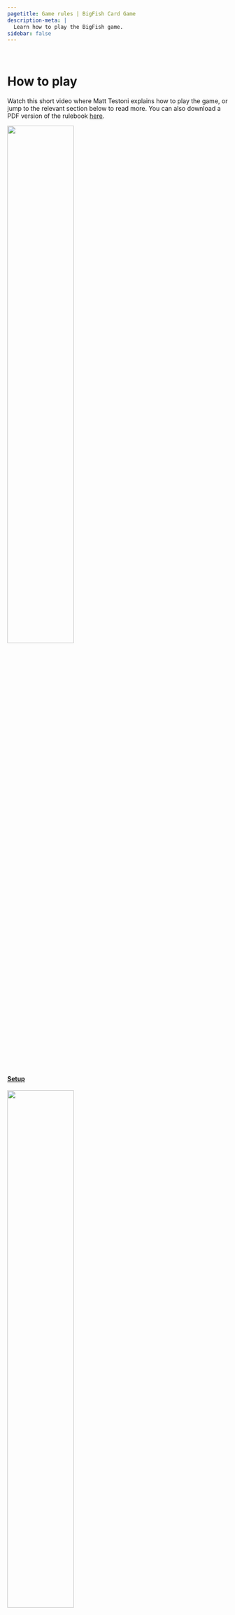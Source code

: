 ```yaml
---
pagetitle: Game rules | BigFish Card Game
description-meta: |
  Learn how to play the BigFish game.
sidebar: false
---
```


::: {.column-screen .hero-img .hero-strip-page .img-container}
   
:::

# How to play {.column-screen}

<!-- start padded grid -->
:::::::::::: {.grid .column-screen .mx-1 .mx-sm-2 .mx-md-3 .mx-xl-4 .justify-contents-evenly .align-items-center .text-center .my-4}
::::::::: {.g-col-12 .mx-1 .mx-lg-2 .mx-xl-4}
Watch this short video where Matt Testoni explains how to play the game, or jump to the relevant section below to read more. You can also download a PDF version of the rulebook [here](../resources/Rule Book Inside.pdf){target="_blank"}.
:::::::::

<!-- text column -->
::::::::: {.g-col-12 .g-col-lg-5 .g-col-xl-6 .g-col-xxl-6 .mx-1 .mx-lg-2 .mx-xl-4}
:::::: {.grid .justify-contents-evenly .align-items-center .text-center}
::: {.g-col-6 .g-col-md-3 .g-col-lg-6 .mx-3 .mx-sm-4 .mx-md-0 .mx-lg-0 .mx-xl-4 .mx-xxl-4}
[![](../resources/icons/users-rectangle-solid-orange.svg){width="55%"}](../pages/rules.qmd#sec-setup)

#### [Setup](../pages/rules.qmd#sec-setup) {.text-center}
:::

::: {.g-col-6 .g-col-md-3 .g-col-lg-6 .mx-3 .mx-sm-4 .mx-md-0 .mx-lg-0 .mx-xl-4 .mx-xxl-4}
[![](../resources/icons/fish-solid-orange.svg){width="55%"}](../pages/rules.qmd#sec-gameplay)

#### [Gameplay](../pages/rules.qmd#sec-gameplay) {.text-center}
:::

::: {.g-col-6 .g-col-md-3 .g-col-lg-6 .mx-3 .mx-sm-4 .mx-md-0 .mx-lg-0 .mx-xl-4 .mx-xxl-4}
[![](../resources/icons/arrow-rotate-right-solid-orange.svg){width="50%"}](../pages/rules.qmd#sec-round-end)

#### [Round end](../pages/rules.qmd#sec-round-end) {.text-center}
:::

::: {.g-col-6 .g-col-md-3 .g-col-lg-6 .mx-3 .mx-sm-4 .mx-md-0 .mx-lg-0 .mx-xl-4 .mx-xxl-4}
[![](../resources/icons/trophy-solid-orange.svg){width="50%"}](../pages/rules.qmd#sec-game-end)

#### [Game end](../pages/rules.qmd#sec-game-end) {.text-center}
:::
::::::
<!-- end text column -->
:::::::::

<!-- video column -->
:::::::: {.g-col-12 .g-col-lg-7 .g-col-xl-6 .g-col-xxl-6 .text-center .img-container .mx-1 .mx-lg-2 .mx-xl-4}
::: youtube-box
<iframe class="youtube" src="https://www.youtube.com/embed/7-v6ba8R8YM" title="YouTube video player" frameborder="0" allow="accelerometer; autoplay; clipboard-write; encrypted-media; gyroscope; picture-in-picture; web-share" allowfullscreen>
</iframe>
:::
::::::::
<!-- end padded grid -->
::::::::::::

## Setup {#sec-setup .column-screen}

::::::: {.grid .column-screen .mx-1 .mx-sm-2 .mx-md-3 .mx-xl-4 .justify-contents-evenly .align-items-center}
:::: {.order-1 .g-col-12 .g-col-lg-12 .g-col-xl-12 .mx-1 .mx-md-3 .mx-xl-4}
Shuffle all Fish Cards and Wild Cards together into the Draw Deck, deal each player 7 cards then place the Draw Deck in the middle of the play area. 
From the Draw Deck, draw cards equal to the number of players +2 and place them face-up in the middle of the play area. 
These are the Face-Up Cards.

Next take the Event Deck and set the “Fishing Season Closed” card to the side. 
Shuffle the remaining Event Cards. Take 4 Event Cards and put them to the side then shuffle the “Fishing Season Closed” card into the rest of the Event Deck. 
Next place the four removed Event Cards on top. 
Place the Event Deck in the centre of the play area. This setup means the game will end randomly at any time after the first 5 rounds.
::::

:::: {.order-2 .g-col-12 .g-col-lg-6 .g-col-xxl-4 .mx-1 .mx-md-3 .mx-xl-4}
![](../resources/images/gameplay-photos/GameOnSandSm-16x9.jpg)
::::

:::: {.order-3 .g-col-12 .g-col-lg-6 .g-col-xxl-8 .mx-1 .mx-md-3 .mx-xl-4}
Identify a large clear space in front of each player - this will be their Fishing Spot. 
At the start of the game each player places up to 3 fish from their hand into their Fishing Spot: 1 as a Big Fish, 1 as a Medium Fish and 1 as a Juvenile Fish. 
If the player does not have three fish in their hand, they must place the Big Fish first.

Each player then receives an Ice Box to store their caught fish, a Turn Order Card and a Scoring Card. The player to last catch a fish also receives the First Player Card. 
::::
:::::::

## Fish Size {.column-screen}

::::::::: {.grid .column-screen .mx-1 .mx-sm-2 .mx-md-3 .mx-xl-4 .justify-contents-evenly .align-items-center .my-2}
:::::: {.g-col-12 .mx-1 .mx-md-3 .mx-xl-4}
The orientation of the Fish Cards in your Fishing Spot and Ice Box is crucial. All Fish Cards start as Larval Fish, then grow to Juveniles, Medium sized and then Big Fish. You get different points for catching different sized fish. 
Remember, in each turn a fish can only Grow by 1 size increment. It takes a while to bring back Big Fish.
::::::

::: {.g-col-6 .g-col-md-3 .mx-1 .mx-md-3 .my-2 .text-center .img-container}
![](../resources/images/cards/fish-cards/yellowtail-kingfish-larval.jpg){.image-card-sideways}
:::

::: {.g-col-6 .g-col-md-3 .mx-1 .mx-md-3 .text-center .my-2 .img-container}
![](../resources/images/cards/fish-cards/yellowtail-kingfish-juvenile.jpg){.image-card}
:::

::: {.g-col-6 .g-col-md-3 .mx-1 .mx-md-3 .text-center .my-2 .img-container}
![](../resources/images/cards/fish-cards/yellowtail-kingfish-medium.jpg){.image-card-sideways}
:::

::: {.g-col-6 .g-col-md-3 .mx-1 .mx-md-3 .text-center .my-2 .img-container}
![](../resources/images/cards/fish-cards/yellowtail-kingfish.jpg){.image-card}
:::
:::::::::

## Gameplay {#sec-gameplay .column-screen}

::::::: {.grid .column-screen .mx-1 .mx-sm-2 .mx-md-3 .mx-xl-4 .justify-contents-evenly .align-items-center}
:::: {.order-1 .g-col-12 .g-col-sm-8 .g-col-md-8 .g-col-lg-8 .g-col-xl-9 .mx-1 .mx-md-3 .mx-xl-5}
Starting with the player who has the First Player Card, each player goes through the 5 steps below to make up their turn. 
Use the Turn Order Card to keep track of these steps. 

1. **DRAW** new cards equal to the number of Big Fish in your Fishing Spot. However, **no more than 5 cards** can be drawn. You can Draw these cards from the Face-up Cards, the Deck, or both. This means that you can Draw unknown cards from the deck or play it safe and take what you see (from the Face-up Cards). Check to see if you have any orange Draw Wild Cards in your Fishing Spot (not in your Hand) - these allow you to Draw extra cards. 

2. **SPAWN** new fish equal to the number of Big Fish you have in your Fishing Spot. This is done by placing cards from your Hand into your Fishing Spot in the Larval Fish orientation. Check to see if you have any purple Wild Cards in your Fishing Spot (not in your Hand) - these allow you to Spawn more fish. 
::::

:::: {.order-2 .g-col-12 .g-col-sm-4 .g-col-md-4 .g-col-lg-4 .g-col-xl-3 .mx-1 .mx-md-3 .mx-xl-5 .text-center .caption-p}
![](../resources/images/cards/turn-order.jpg){.image-card .lightbox}

Click on the image to zoom in!
::::

:::: {.order-4 .g-col-12 .mx-1 .mx-md-3 .mx-xl-5}
3. **GROW** 1 fish to the next size for every Big Fish present in your Fishing Spot, i.e. if you have 2 Big Fish you may Grow 2 fish to their next stage. Grow fish to their next stage by rotating them from Larval to Juvenile, from Juvenile to Medium, or from Medium to Big. Fish can only Grow by 1 size each turn (Larval to Juvenile, Medium to Big, etc), i.e. Larval and Juvenile Fish cannot become Big Fish in one round even if you have 3 Big Fish and can have 3 “growth steps”. Check to see if you have any green Wild Cards in your Fishing Spot (not in your Hand) – these allow you to Grow more fish.

4. If you like, **CATCH** **ONE** 1 fish from your Fishing Spot. Catching is optional. You Catch fish by moving the fish from your Fishing Spot into your Ice Box whilst making sure the orientation (size) doesn’t change. Caught Big Fish no longer count as Big Fish in your Fishing Spot. Remember you can only Catch 1 fish per turn, unless you have yellow Wild Cards in your Fishing Spot (not in your Hand), such as fishing rod, SCUBA equipment or delicious bait. Remember, it is important to keep catching fish, because once the game ends the player who has the largest number of points from the caught fish will win. Catching Big Fish will give you more points, however, it will reduce the number of cards you can Draw, the number of fish you can Spawn or the number of Grow steps you can perform. 

5. If you like, **PLAY** 1 Wild Card from your Hand into your Fishing Spot. Wild Cards come in multiple colours that do different things. Coloured Wild Cards are played (placed) into your Fishing Spot to give you extra abilities or improve your Fishing Spot (these abilities activate on the player’s next turn during each corresponding turn step). They are permanent and apply each round. Black Wild Cards give one-off effects and must be discarded once they are played (with the exception of the Blue Groper). 
::::
:::::::

## Round end {#sec-round-end .column-screen}

:::::: {.grid .column-screen .mx-1 .mx-sm-2 .mx-md-3 .mx-xl-4 .justify-contents-evenly .align-items-center}
::: {.order-1 .g-col-12 .g-col-md-4 .g-col-lg-4 .g-col-xl-3 .mx-1 .mx-md-3 .mx-xl-5 .text-center .caption-p}
![](../resources/images/cards/round-end-cards/localised-species-extinction.jpg){.image-card .lightbox}

Click on the image to zoom in!
:::

::: {.order-2 .g-col-12 .g-col-md-8 .g-col-lg-8 .g-col-xl-9 .mx-2 .mx-md-3 .mx-xl-5}
Once each player has had their turn, follow the round end steps to complete the round. 

1. **Reveal** the top Event Card and follow its directions. If this occurs at the end of round 5 or later, the Event Card might also be the game end card. 

2. **Discard** cards so no player has more than 7 cards in their Hand. This is rarely needed, but helps maintain the balance of the game. 

3. **Reset** the Face-Up Cards in the centre by moving them to the discard pile and setting up new Face-Up Cards from the Deck (Face-Up Cards equal the number of players + 2). 

4. **Rotate** the first player by passing the First Player Card clockwise. This ensures that the players get the choice of new Face-Up Cards equally.
:::
::::::

## Game end {#sec-game-end .column-screen}

:::::: {.grid .column-screen .mx-1 .mx-sm-2 .mx-md-3 .mx-xl-4 .justify-contents-evenly .align-items-center}
::: {.order-2 .g-col-12 .g-col-md-4 .g-col-lg-4 .g-col-xl-3 .mx-1 .mx-md-3 .mx-xl-5 .text-center .caption-p}
![](../resources/images/cards/round-end-cards/end-game.jpg){.image-card .lightbox}

Click on the image to zoom in!
:::

::: {.order-1 .g-col-12 .g-col-md-8 .g-col-lg-8 .g-col-xl-9 .mx-2 .mx-md-3 .mx-xl-5}
The game ends randomly once the “Fishing Season Closed Card” is revealed. This can happen randomly any time after the end of round 5. Now count your points. 

1. First count the points displayed next to the size of each fish in your Ice Box. Make sure you keep the orientation of each fish in your Ice Box correct. 

2. Then count the points in your Fishing Spot; each Larval, Juvenile and Medium fish remaining in your Fishing Spot is worth 1 point and each Big Fish in your Fishing Spot is worth 2 points. 

3. Add your points together to get your total score. 
:::

::: {.order-3 .g-col-12 .mx-1 .mx-md-3 .mx-xl-4 .text-center .h3 style="color: var(--bs-accent); margin-top: 0px; margin-bottom: 2em;"}
**The player with the most points wins Big Fish and is crowned the #1 Fisher!**
:::
::::::

## Hard mode {#sec-hard-mode .column-screen}

:::::::::::: {.grid .column-screen .mx-1 .mx-sm-2 .mx-md-3 .mx-xl-4 .justify-contents-evenly .align-items-center .text-center .my-4}
::::::::: {.g-col-12 .mx-1 .mx-lg-2 .mx-xl-4}
For an extra challenge, once you have played through Big Fish, take note that some fish  have a small Bag Icon next to their name. This means that they have a bag limit and therefore only 1 of these fish is allowed to be caught per player per game.
:::::::::
::::::::::::

